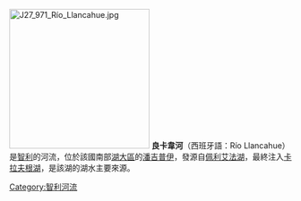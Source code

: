 [[File:J27_971_Río_Llancahue.jpg|250px]]
'''良卡韋河'''（西班牙語：Río Llancahue）是[[智利|智利]]的河流，位於該國南部[[湖大區|湖大區]]的[[潘吉普伊|潘吉普伊]]，發源自[[佩利艾法湖|佩利艾法湖]]，最終注入[[卡拉夫根湖|卡拉夫根湖]]，是該湖的湖水主要來源。

{{coord|39|35|42|S|72|00|23|W|display=title}}

{{Chile-geo-stub}}
[[Category:智利河流|Category:智利河流]]